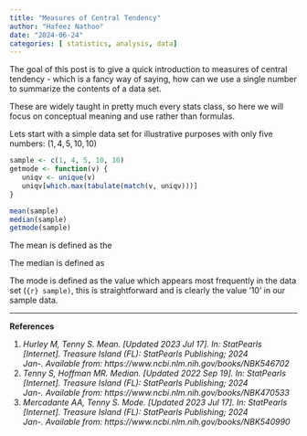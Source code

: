 ```yaml
---
title: "Measures of Central Tendency"
author: "Hafeez Nathoo"
date: "2024-06-24"
categories: [ statistics, analysis, data]
---
```


The goal of this post is to give a quick introduction to measures of central tendency - which is a fancy way of saying, how can we use a single number to summarize the contents of a data set.

These are widely taught in pretty much every stats class, so here we will focus on conceptual meaning and use rather than formulas.

Lets start with a simple data set for illustrative purposes with only five numbers: $(1, 4, 5, 10, 10)$

```r
sample <- c(1, 4, 5, 10, 10)
getmode <- function(v) {
   uniqv <- unique(v)
   uniqv[which.max(tabulate(match(v, uniqv)))]
}

mean(sample)
median(sample)
getmode(sample)
```

The mean is defined as the

The median is defined as

The mode is defined as the value which appears most frequently in the data set (`{r} sample)`, this is straightforward and is clearly the value '10' in our sample data.

------------------------------------------------------------------------

**References**

1.  *Hurley M, Tenny S. Mean. \[Updated 2023 Jul 17\]. In: StatPearls \[Internet\]. Treasure Island (FL): StatPearls Publishing; 2024 Jan-. Available from: https://www.ncbi.nlm.nih.gov/books/NBK546702*
2.  *Tenny S, Hoffman MR. Median. \[Updated 2022 Sep 19\]. In: StatPearls \[Internet\]. Treasure Island (FL): StatPearls Publishing; 2024 Jan-. Available from: https://www.ncbi.nlm.nih.gov/books/NBK470533*
3.  *Mercadante AA, Tenny S. Mode. \[Updated 2023 Jul 17\]. In: StatPearls \[Internet\]. Treasure Island (FL): StatPearls Publishing; 2024 Jan-. Available from: https://www.ncbi.nlm.nih.gov/books/NBK540990*
